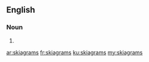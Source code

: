 ==English==

===Noun===
{{head|en|plural}}

# {{plural of|skiagram|lang=en|nocat=1}}

[[ar:skiagrams]]
[[fr:skiagrams]]
[[ku:skiagrams]]
[[my:skiagrams]]